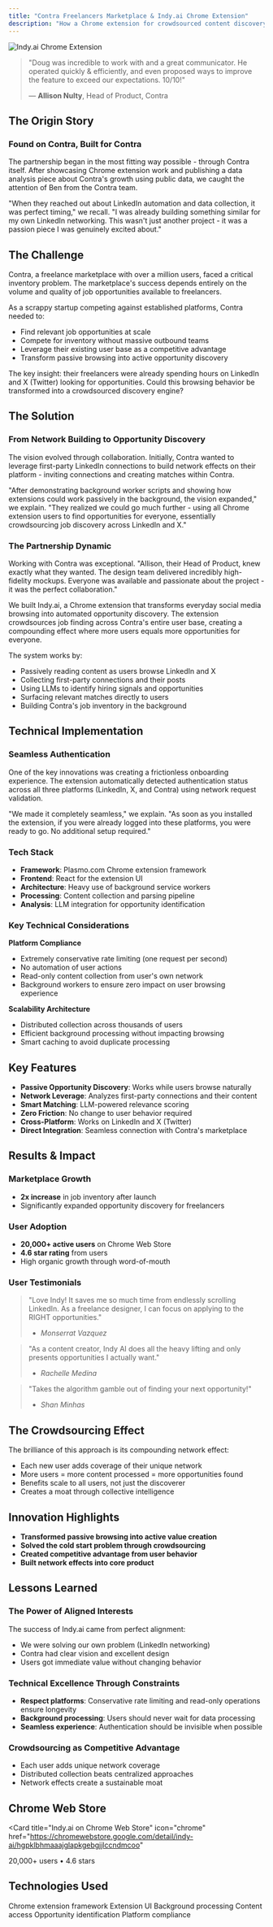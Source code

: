 ```yaml
---
title: "Contra Freelancers Marketplace & Indy.ai Chrome Extension"
description: "How a Chrome extension for crowdsourced content discovery doubled Contra's job marketplace inventory with 20,000+ users actively finding opportunities"
---
```


<script type="application/ld+json">
  {`{
  "@context": "https://schema.org",
  "@type": "Article",
  "headline": "Contra Freelancers Marketplace & Indy.ai Chrome Extension Case Study",
  "description": "How WithSeismic built a Chrome extension that doubled Contra's job marketplace inventory with 20,000+ users",
  "url": "https://withseismic.com/case-studies/contra-linkedin-automation",
  "author": {
    "@type": "Organization",
    "name": "WithSeismic"
  },
  "publisher": {
    "@type": "Organization",
    "name": "WithSeismic",
    "logo": {
      "@type": "ImageObject",
      "url": "https://withseismic.com/logo/light.svg"
    }
  },
  "about": {
    "@type": "SoftwareApplication",
    "name": "Indy.ai",
    "applicationCategory": "Browser Extension",
    "operatingSystem": "Chrome",
    "aggregateRating": {
      "@type": "AggregateRating",
      "ratingValue": "4.6",
      "ratingCount": "20000"
    }
  },
  "mainEntity": {
    "@type": "WebApplication",
    "name": "Indy.ai Chrome Extension",
    "description": "AI-powered job discovery extension for Contra freelancers",
    "url": "https://chromewebstore.google.com/detail/indy-ai/hgpklbhmaaajglapkgebgjjlccndmcoo",
    "applicationCategory": "ProductivityApplication",
    "offers": {
      "@type": "Offer",
      "price": "0",
      "priceCurrency": "USD"
    }
  }
}`}
</script>

<img
  src="/images/indy.png"
  alt="Indy.ai Chrome Extension"
  className="rounded-lg"
/>

> "Doug was incredible to work with and a great communicator. He operated quickly & efficiently, and even proposed ways to improve the feature to exceed our expectations. 10/10!"
>
> — **Allison Nulty**, Head of Product, Contra

## The Origin Story

### Found on Contra, Built for Contra

The partnership began in the most fitting way possible - through Contra itself. After showcasing Chrome extension work and publishing a data analysis piece about Contra's growth using public data, we caught the attention of Ben from the Contra team.

"When they reached out about LinkedIn automation and data collection, it was perfect timing," we recall. "I was already building something similar for my own LinkedIn networking. This wasn't just another project - it was a passion piece I was genuinely excited about."

## The Challenge

Contra, a freelance marketplace with over a million users, faced a critical inventory problem. The marketplace's success depends entirely on the volume and quality of job opportunities available to freelancers.

As a scrappy startup competing against established platforms, Contra needed to:

- Find relevant job opportunities at scale
- Compete for inventory without massive outbound teams
- Leverage their existing user base as a competitive advantage
- Transform passive browsing into active opportunity discovery

The key insight: their freelancers were already spending hours on LinkedIn and X (Twitter) looking for opportunities. Could this browsing behavior be transformed into a crowdsourced discovery engine?

## The Solution

### From Network Building to Opportunity Discovery

The vision evolved through collaboration. Initially, Contra wanted to leverage first-party LinkedIn connections to build network effects on their platform - inviting connections and creating matches within Contra.

"After demonstrating background worker scripts and showing how extensions could work passively in the background, the vision expanded," we explain. "They realized we could go much further - using all Chrome extension users to find opportunities for everyone, essentially crowdsourcing job discovery across LinkedIn and X."

### The Partnership Dynamic

Working with Contra was exceptional. "Allison, their Head of Product, knew exactly what they wanted. The design team delivered incredibly high-fidelity mockups. Everyone was available and passionate about the project - it was the perfect collaboration."

We built Indy.ai, a Chrome extension that transforms everyday social media browsing into automated opportunity discovery. The extension crowdsources job finding across Contra's entire user base, creating a compounding effect where more users equals more opportunities for everyone.

The system works by:

- Passively reading content as users browse LinkedIn and X
- Collecting first-party connections and their posts
- Using LLMs to identify hiring signals and opportunities
- Surfacing relevant matches directly to users
- Building Contra's job inventory in the background

## Technical Implementation

### Seamless Authentication

One of the key innovations was creating a frictionless onboarding experience. The extension automatically detected authentication status across all three platforms (LinkedIn, X, and Contra) using network request validation.

"We made it completely seamless," we explain. "As soon as you installed the extension, if you were already logged into these platforms, you were ready to go. No additional setup required."

### Tech Stack

- **Framework**: Plasmo.com Chrome extension framework
- **Frontend**: React for the extension UI
- **Architecture**: Heavy use of background service workers
- **Processing**: Content collection and parsing pipeline
- **Analysis**: LLM integration for opportunity identification

### Key Technical Considerations

**Platform Compliance**

- Extremely conservative rate limiting (one request per second)
- No automation of user actions
- Read-only content collection from user's own network
- Background workers to ensure zero impact on user browsing experience

**Scalability Architecture**

- Distributed collection across thousands of users
- Efficient background processing without impacting browsing
- Smart caching to avoid duplicate processing

## Key Features

- **Passive Opportunity Discovery**: Works while users browse naturally
- **Network Leverage**: Analyzes first-party connections and their content
- **Smart Matching**: LLM-powered relevance scoring
- **Zero Friction**: No change to user behavior required
- **Cross-Platform**: Works on LinkedIn and X (Twitter)
- **Direct Integration**: Seamless connection with Contra's marketplace

## Results & Impact

### Marketplace Growth

- **2x increase** in job inventory after launch
- Significantly expanded opportunity discovery for freelancers

### User Adoption

- **20,000+ active users** on Chrome Web Store
- **4.6 star rating** from users
- High organic growth through word-of-mouth

### User Testimonials

> "Love Indy! It saves me so much time from endlessly scrolling LinkedIn. As a freelance designer, I can focus on applying to the RIGHT opportunities."
>
> - _Monserrat Vazquez_

> "As a content creator, Indy AI does all the heavy lifting and only presents opportunities I actually want."
>
> - _Rachelle Medina_

> "Takes the algorithm gamble out of finding your next opportunity!"
>
> - _Shan Minhas_

## The Crowdsourcing Effect

The brilliance of this approach is its compounding network effect:

- Each new user adds coverage of their unique network
- More users = more content processed = more opportunities found
- Benefits scale to all users, not just the discoverer
- Creates a moat through collective intelligence

## Innovation Highlights

- **Transformed passive browsing into active value creation**
- **Solved the cold start problem through crowdsourcing**
- **Created competitive advantage from user behavior**
- **Built network effects into core product**

## Lessons Learned

### The Power of Aligned Interests

The success of Indy.ai came from perfect alignment:

- We were solving our own problem (LinkedIn networking)
- Contra had clear vision and excellent design
- Users got immediate value without changing behavior

### Technical Excellence Through Constraints

- **Respect platforms**: Conservative rate limiting and read-only operations ensure longevity
- **Background processing**: Users should never wait for data processing
- **Seamless experience**: Authentication should be invisible when possible

### Crowdsourcing as Competitive Advantage

- Each user adds unique network coverage
- Distributed collection beats centralized approaches
- Network effects create a sustainable moat

## Chrome Web Store

<Card
  title="Indy.ai on Chrome Web Store"
  icon="chrome"
  href="https://chromewebstore.google.com/detail/indy-ai/hgpklbhmaaajglapkgebgjjlccndmcoo"
>
  20,000+ users • 4.6 stars
</Card>

## Technologies Used

<CardGroup cols={3}>
  <Card title="Plasmo" icon="puzzle">
    Chrome extension framework
  </Card>
  <Card title="React" icon="react">
    Extension UI
  </Card>
  <Card title="Service Workers" icon="gear">
    Background processing
  </Card>
  <Card title="Chrome APIs" icon="chrome">
    Content access
  </Card>
  <Card title="LLM Integration" icon="brain">
    Opportunity identification
  </Card>
  <Card title="Rate Limiting" icon="gauge">
    Platform compliance
  </Card>
</CardGroup>
